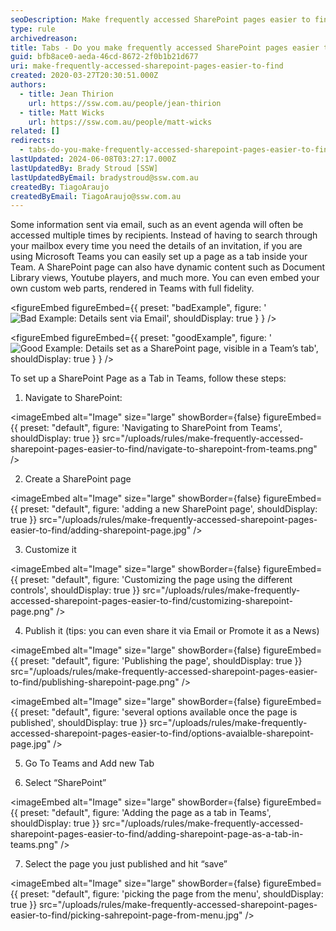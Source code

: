 ```yaml
---
seoDescription: Make frequently accessed SharePoint pages easier to find by setting them up as tabs within Microsoft Teams.
type: rule
archivedreason:
title: Tabs - Do you make frequently accessed SharePoint pages easier to find?
guid: bfb8ace0-aeda-46cd-8672-2f0b1b21d677
uri: make-frequently-accessed-sharepoint-pages-easier-to-find
created: 2020-03-27T20:30:51.000Z
authors:
  - title: Jean Thirion
    url: https://ssw.com.au/people/jean-thirion
  - title: Matt Wicks
    url: https://ssw.com.au/people/matt-wicks
related: []
redirects:
  - tabs-do-you-make-frequently-accessed-sharepoint-pages-easier-to-find
lastUpdated: 2024-06-08T03:27:17.000Z
lastUpdatedBy: Brady Stroud [SSW]
lastUpdatedByEmail: bradystroud@ssw.com.au
createdBy: TiagoAraujo
createdByEmail: TiagoAraujo@ssw.com.au
---
```


Some information sent via email, such as an event agenda will often be accessed multiple times by recipients. Instead of having to search through your mailbox every time you need the details of an invitation, if you are using Microsoft Teams you can easily set up a page as a tab inside your Team.
A SharePoint page can also have dynamic content such as Document Library views, Youtube players, and much more. You can even embed your own custom web parts, rendered in Teams with full fidelity.

<figureEmbed figureEmbed={{
  preset: "badExample",
  figure: '![Bad Example: Details sent via Email](details-sent-bad.jpg)',
  shouldDisplay: true
} } />


<figureEmbed figureEmbed={{
  preset: "goodExample",
  figure: '![Good Example: Details set as a SharePoint page, visible in a Team’s tab](details-sent-good.jpg)',
  shouldDisplay: true
} } />


To set up a SharePoint Page as a Tab in Teams, follow these steps:

1. Navigate to SharePoint:


<imageEmbed
  alt="Image"
  size="large"
  showBorder={false}
  figureEmbed={{
    preset: "default",
    figure: 'Navigating to SharePoint from Teams',
    shouldDisplay: true
  }}
  src="/uploads/rules/make-frequently-accessed-sharepoint-pages-easier-to-find/navigate-to-sharepoint-from-teams.png"
/>

2. Create a SharePoint page


<imageEmbed
  alt="Image"
  size="large"
  showBorder={false}
  figureEmbed={{
    preset: "default",
    figure: 'adding a new SharePoint page',
    shouldDisplay: true
  }}
  src="/uploads/rules/make-frequently-accessed-sharepoint-pages-easier-to-find/adding-sharepoint-page.jpg"
/>

3. Customize it


<imageEmbed
  alt="Image"
  size="large"
  showBorder={false}
  figureEmbed={{
    preset: "default",
    figure: 'Customizing the page using the different controls',
    shouldDisplay: true
  }}
  src="/uploads/rules/make-frequently-accessed-sharepoint-pages-easier-to-find/customizing-sharepoint-page.png"
/>

4. Publish it (tips: you can even share it via Email or Promote it as a News)


<imageEmbed
  alt="Image"
  size="large"
  showBorder={false}
  figureEmbed={{
    preset: "default",
    figure: 'Publishing the page',
    shouldDisplay: true
  }}
  src="/uploads/rules/make-frequently-accessed-sharepoint-pages-easier-to-find/publishing-sharepoint-page.png"
/>


<imageEmbed
  alt="Image"
  size="large"
  showBorder={false}
  figureEmbed={{
    preset: "default",
    figure: 'several options available once the page is published',
    shouldDisplay: true
  }}
  src="/uploads/rules/make-frequently-accessed-sharepoint-pages-easier-to-find/options-avaialble-sharepoint-page.jpg"
/>

5. Go To Teams and Add new Tab

6. Select “SharePoint”


<imageEmbed
  alt="Image"
  size="large"
  showBorder={false}
  figureEmbed={{
    preset: "default",
    figure: 'Adding the page as a tab in Teams',
    shouldDisplay: true
  }}
  src="/uploads/rules/make-frequently-accessed-sharepoint-pages-easier-to-find/adding-sharepoint-page-as-a-tab-in-teams.png"
/>

7. Select the page you just published and hit “save”


<imageEmbed
  alt="Image"
  size="large"
  showBorder={false}
  figureEmbed={{
    preset: "default",
    figure: 'picking the page from the menu',
    shouldDisplay: true
  }}
  src="/uploads/rules/make-frequently-accessed-sharepoint-pages-easier-to-find/picking-sahrepoint-page-from-menu.jpg"
/>
